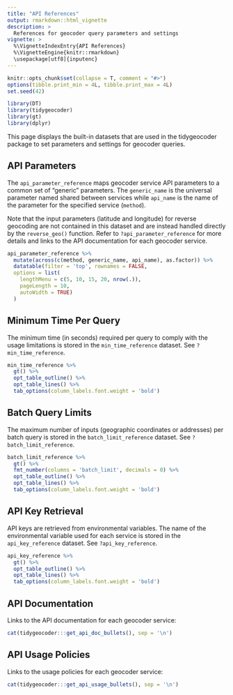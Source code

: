 ```yaml
---
title: "API References"
output: rmarkdown::html_vignette
description: >
  References for geocoder query parameters and settings
vignette: >
  %\VignetteIndexEntry{API References}
  %\VignetteEngine{knitr::rmarkdown}
  \usepackage[utf8]{inputenc}
---
```


```r
knitr::opts_chunk$set(collapse = T, comment = "#>")
options(tibble.print_min = 4L, tibble.print_max = 4L)
set.seed(42)

library(DT)
library(tidygeocoder)
library(gt)
library(dplyr)
```

This page displays the built-in datasets that are used in the tidygeocoder package to set parameters and settings for geocoder queries.

## API Parameters

The `api_parameter_reference` maps geocoder service API parameters to a common set of "generic" parameters. The `generic_name` is the universal parameter named shared between services while `api_name` is the name of the parameter for the specified service (`method`). 

Note that the input parameters (latitude and longitude) for reverse geocoding are not contained in this dataset and are instead handled directly by the `reverse_geo()` function. Refer to `?api_parameter_reference` for more details and links to the API documentation for each geocoder service.

```r
api_parameter_reference %>% 
  mutate(across(c(method, generic_name, api_name), as.factor)) %>%
  datatable(filter = 'top', rownames = FALSE, 
  options = list(
    lengthMenu = c(5, 10, 15, 20, nrow(.)),
    pageLength = 10,
    autoWidth = TRUE)
  )
```

## Minimum Time Per Query

The minimum time (in seconds) required per query to comply with the usage limitations is stored in the `min_time_reference` dataset. See `?min_time_reference`.

```r
min_time_reference %>%
  gt() %>%
  opt_table_outline() %>%
  opt_table_lines() %>%
  tab_options(column_labels.font.weight = 'bold')
```

## Batch Query Limits

The maximum number of inputs (geographic coordinates or addresses) per batch query is stored in the `batch_limit_reference` dataset. See `?batch_limit_reference`.

```r
batch_limit_reference %>%
  gt() %>%
  fmt_number(columns = 'batch_limit', decimals = 0) %>%
  opt_table_outline() %>%
  opt_table_lines() %>%
  tab_options(column_labels.font.weight = 'bold')
```

## API Key Retrieval 

API keys are retrieved from environmental variables. The name of the environmental variable used for each service is stored in the `api_key_reference` dataset. See `?api_key_reference`.

```r
api_key_reference %>%
  gt() %>%
  opt_table_outline() %>%
  opt_table_lines() %>%
  tab_options(column_labels.font.weight = 'bold')
```

<!-- https://bookdown.org/yihui/rmarkdown-cookbook/results-asis.html -->

## API Documentation

Links to the API documentation for each geocoder service:

```r
cat(tidygeocoder:::get_api_doc_bullets(), sep = '\n')
```

## API Usage Policies

Links to the usage policies for each geocoder service:

```r
cat(tidygeocoder:::get_api_usage_bullets(), sep = '\n')
```
